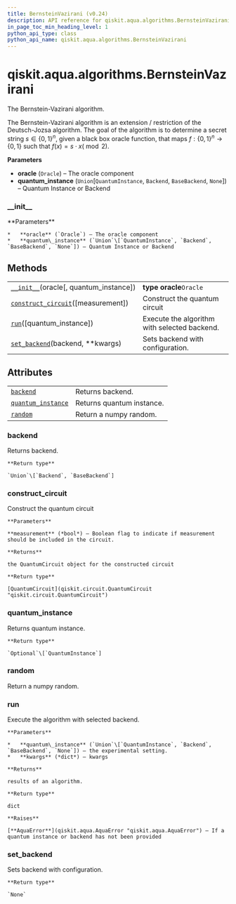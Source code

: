 ```yaml
---
title: BernsteinVazirani (v0.24)
description: API reference for qiskit.aqua.algorithms.BernsteinVazirani in qiskit v0.24
in_page_toc_min_heading_level: 1
python_api_type: class
python_api_name: qiskit.aqua.algorithms.BernsteinVazirani
---
```


<span id="qiskit-aqua-algorithms-bernsteinvazirani" />

# qiskit.aqua.algorithms.BernsteinVazirani

<Class id="qiskit.aqua.algorithms.BernsteinVazirani" isDedicatedPage={true} github="https://github.com/qiskit-community/qiskit-aqua/tree/stable/0.8/qiskit/aqua/algorithms/education/bernstein_vazirani.py" signature="BernsteinVazirani(oracle, quantum_instance=None)" modifiers="class">
  The Bernstein-Vazirani algorithm.

  The Bernstein-Vazirani algorithm is an extension / restriction of the Deutsch-Jozsa algorithm. The goal of the algorithm is to determine a secret string $s \in \{0,1\}^n$, given a black box oracle function, that maps $f:\{0,1\}^n \rightarrow \{0,1\}$ such that $f(x)=s \cdot x (\bmod 2)$.

  **Parameters**

  *   **oracle** (`Oracle`) – The oracle component
  *   **quantum\_instance** (`Union`\[`QuantumInstance`, `Backend`, `BaseBackend`, `None`]) – Quantum Instance or Backend

  ### \_\_init\_\_

  <Function id="qiskit.aqua.algorithms.BernsteinVazirani.__init__" signature="__init__(oracle, quantum_instance=None)">
    **Parameters**

    *   **oracle** (`Oracle`) – The oracle component
    *   **quantum\_instance** (`Union`\[`QuantumInstance`, `Backend`, `BaseBackend`, `None`]) – Quantum Instance or Backend
  </Function>

  ## Methods

  |                                                                                                                                                                 |                                              |
  | --------------------------------------------------------------------------------------------------------------------------------------------------------------- | -------------------------------------------- |
  | [`__init__`](#qiskit.aqua.algorithms.BernsteinVazirani.__init__ "qiskit.aqua.algorithms.BernsteinVazirani.__init__")(oracle\[, quantum\_instance])              | **type oracle**`Oracle`                      |
  | [`construct_circuit`](#qiskit.aqua.algorithms.BernsteinVazirani.construct_circuit "qiskit.aqua.algorithms.BernsteinVazirani.construct_circuit")(\[measurement]) | Construct the quantum circuit                |
  | [`run`](#qiskit.aqua.algorithms.BernsteinVazirani.run "qiskit.aqua.algorithms.BernsteinVazirani.run")(\[quantum\_instance])                                     | Execute the algorithm with selected backend. |
  | [`set_backend`](#qiskit.aqua.algorithms.BernsteinVazirani.set_backend "qiskit.aqua.algorithms.BernsteinVazirani.set_backend")(backend, \*\*kwargs)              | Sets backend with configuration.             |

  ## Attributes

  |                                                                                                                                              |                           |
  | -------------------------------------------------------------------------------------------------------------------------------------------- | ------------------------- |
  | [`backend`](#qiskit.aqua.algorithms.BernsteinVazirani.backend "qiskit.aqua.algorithms.BernsteinVazirani.backend")                            | Returns backend.          |
  | [`quantum_instance`](#qiskit.aqua.algorithms.BernsteinVazirani.quantum_instance "qiskit.aqua.algorithms.BernsteinVazirani.quantum_instance") | Returns quantum instance. |
  | [`random`](#qiskit.aqua.algorithms.BernsteinVazirani.random "qiskit.aqua.algorithms.BernsteinVazirani.random")                               | Return a numpy random.    |

  ### backend

  <Attribute id="qiskit.aqua.algorithms.BernsteinVazirani.backend">
    Returns backend.

    **Return type**

    `Union`\[`Backend`, `BaseBackend`]
  </Attribute>

  ### construct\_circuit

  <Function id="qiskit.aqua.algorithms.BernsteinVazirani.construct_circuit" signature="construct_circuit(measurement=False)">
    Construct the quantum circuit

    **Parameters**

    **measurement** (*bool*) – Boolean flag to indicate if measurement should be included in the circuit.

    **Returns**

    the QuantumCircuit object for the constructed circuit

    **Return type**

    [QuantumCircuit](qiskit.circuit.QuantumCircuit "qiskit.circuit.QuantumCircuit")
  </Function>

  ### quantum\_instance

  <Attribute id="qiskit.aqua.algorithms.BernsteinVazirani.quantum_instance">
    Returns quantum instance.

    **Return type**

    `Optional`\[`QuantumInstance`]
  </Attribute>

  ### random

  <Attribute id="qiskit.aqua.algorithms.BernsteinVazirani.random">
    Return a numpy random.
  </Attribute>

  ### run

  <Function id="qiskit.aqua.algorithms.BernsteinVazirani.run" signature="run(quantum_instance=None, **kwargs)">
    Execute the algorithm with selected backend.

    **Parameters**

    *   **quantum\_instance** (`Union`\[`QuantumInstance`, `Backend`, `BaseBackend`, `None`]) – the experimental setting.
    *   **kwargs** (*dict*) – kwargs

    **Returns**

    results of an algorithm.

    **Return type**

    dict

    **Raises**

    [**AquaError**](qiskit.aqua.AquaError "qiskit.aqua.AquaError") – If a quantum instance or backend has not been provided
  </Function>

  ### set\_backend

  <Function id="qiskit.aqua.algorithms.BernsteinVazirani.set_backend" signature="set_backend(backend, **kwargs)">
    Sets backend with configuration.

    **Return type**

    `None`
  </Function>
</Class>

